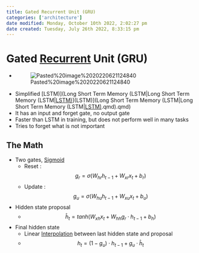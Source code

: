 ```yaml
---
title: Gated Recurrent Unit (GRU)
categories: ['architecture']
date modified: Monday, October 10th 2022, 2:02:27 pm
date created: Tuesday, July 26th 2022, 8:33:15 pm
---
```


# Gated [Recurrent](Recurrent.qmd) Unit (GRU)
- ![Pasted%20image%2020220621124840](images/Pasted%20image%2020220621124840.png)
- Simplified [LSTM)](Long Short Term Memory (LSTM|Long Short Term Memory (LSTM|[LSTM)](LSTM)](LSTM)](Long Short Term Memory (LSTM|Long Short Term Memory (LSTM|[LSTM)](LSTM).qmd).qmd)
- It has an input and forget gate, no output gate
- Faster than LSTM in training, but does not perform well in many tasks
- Tries to forget what is not important

## The Math
- Two gates, [Sigmoid](Sigmoid.qmd)
	- Reset : $$g_r = \sigma(W_{hr}h_{t-1} + W_{xr}x_t + b_r)$$
	- Update : $$g_u = \sigma(W_{hu}h_{t-1} + W_{xu}x_t + b_u)$$
- Hidden state proposal
	- $$\hat h_t = tanh(W_{xh}x_t + W_{hh}g_r\cdot h_{t-1} + b_h)$$
- Final hidden state
	- Linear [Interpolation](Interpolation.qmd) between last hidden state and proposal
	- $$h_t = (1-g_u)\cdot h_{t-1} + g_u \cdot \hat h_t$$




